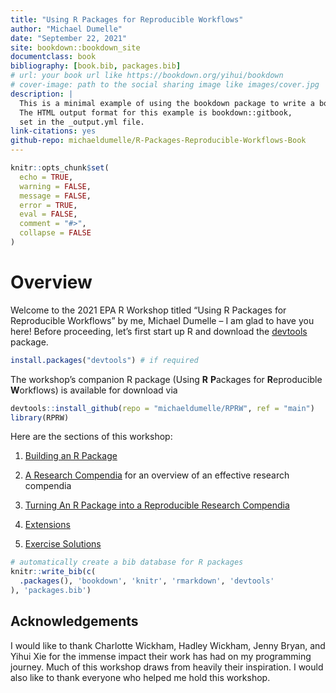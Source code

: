 ```yaml
--- 
title: "Using R Packages for Reproducible Workflows"
author: "Michael Dumelle"
date: "September 22, 2021"
site: bookdown::bookdown_site
documentclass: book
bibliography: [book.bib, packages.bib]
# url: your book url like https://bookdown.org/yihui/bookdown
# cover-image: path to the social sharing image like images/cover.jpg
description: |
  This is a minimal example of using the bookdown package to write a book.
  The HTML output format for this example is bookdown::gitbook,
  set in the _output.yml file.
link-citations: yes
github-repo: michaeldumelle/R-Packages-Reproducible-Workflows-Book
---
```


<!-- build book rmarkdown::render_site(encoding = 'UTF-8') -->

```r
knitr::opts_chunk$set(
  echo = TRUE,
  warning = FALSE,
  message = FALSE,
  error = TRUE,
  eval = FALSE,
  comment = "#>",
  collapse = FALSE
)
```

# Overview {-}

Welcome to the 2021 EPA R Workshop titled "Using R Packages for Reproducible Workflows" by me, Michael Dumelle -- I am glad to have you here! Before proceeding, let's first start up R and download the [devtools](https://devtools.r-lib.org/) package.
```r
install.packages("devtools") # if required
```

The workshop's companion R package (Using **R** **P**ackages for **R**eproducible **W**orkflows) is available for download via
```r
devtools::install_github(repo = "michaeldumelle/RPRW", ref = "main")
library(RPRW)
```


Here are the sections of this workshop:

1. [Building an R Package](#r-package)

2. [A Research Compendia](#a-research-compendia) for an overview of an effective research compendia

3. [Turning An R Package into a Reproducible Research Compendia](#your-compendia)

4. [Extensions](#extensions)

5. [Exercise Solutions](#exercise-solutions)

```r
# automatically create a bib database for R packages
knitr::write_bib(c(
  .packages(), 'bookdown', 'knitr', 'rmarkdown', 'devtools'
), 'packages.bib')
```

## Acknowledgements {-}

I would like to thank Charlotte Wickham, Hadley Wickham, Jenny Bryan, and Yihui Xie for the immense impact their work has had on my programming journey. Much of this workshop draws from heavily their inspiration. I would also like to thank everyone who helped me hold this workshop.